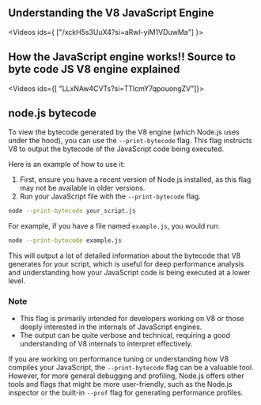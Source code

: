 
## Understanding the V8 JavaScript Engine

<Videos ids={ ["/xckH5s3UuX4?si=aRwl-yiM1VDuwMa"] }></Videos>

## How the JavaScript engine works!! Source to byte code JS V8 engine explained



<Videos ids={[ "LLxNAw4CVTs?si=TTlcmY7qpouongZV"]}></Videos>

## node.js bytecode

To view the bytecode generated by the V8 engine (which Node.js uses under the hood), you can use the `--print-bytecode` flag. This flag instructs V8 to output the bytecode of the JavaScript code being executed.

Here is an example of how to use it:

1. First, ensure you have a recent version of Node.js installed, as this flag may not be available in older versions.
2. Run your JavaScript file with the `--print-bytecode` flag.

```bash
node --print-bytecode your_script.js
```

For example, if you have a file named `example.js`, you would run:

```bash
node --print-bytecode example.js
```

This will output a lot of detailed information about the bytecode that V8 generates for your script, which is useful for deep performance analysis and understanding how your JavaScript code is being executed at a lower level.

### Note
- This flag is primarily intended for developers working on V8 or those deeply interested in the internals of JavaScript engines.
- The output can be quite verbose and technical, requiring a good understanding of V8 internals to interpret effectively.

If you are working on performance tuning or understanding how V8 compiles your JavaScript, the `--print-bytecode` flag can be a valuable tool. However, for more general debugging and profiling, Node.js offers other tools and flags that might be more user-friendly, such as the Node.js inspector or the built-in `--prof` flag for generating performance profiles.